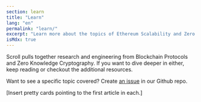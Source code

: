 ```yaml
---
section: learn
title: "Learn"
lang: "en"
permalink: "learn/"
excerpt: "Learn more about the topics of Ethereum Scalability and Zero Knowledge Cryptography"
isMdx: true
---
```



Scroll pulls together research and engineering from Blockchain Protocols and Zero Knowledge Cryptography. If you want to dive deeper in either, keep reading or checkout the additional resources.

Want to see a specific topic covered? Create [an issue](https://github.com/scroll-tech/scroll-documentation/issues/new?assignees=&labels=new+content%2Ctriage&projects=&template=new_content.yml&title=%5BNew+Content%5D%3A+%3Cyour-title-here%3E) in our Github repo.

[Insert pretty cards pointing to the first article in each.]
